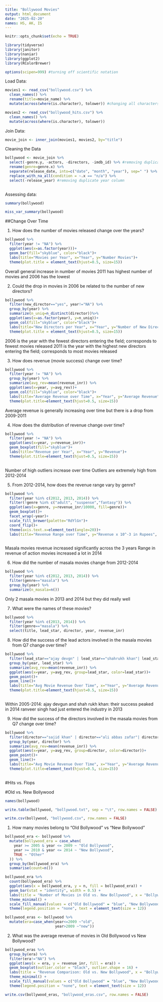 ```yaml
---
title: "Bollywood Movies"
output: html_document
date: "2025-02-20"
names: HS, AK, IS
---
```


```r
knitr::opts_chunk$set(echo = TRUE)
```

```r
library(tidyverse)
library(janitor)
library(naniar)
library(ggplot2)
library(RColorBrewer)
```


```r
options(scipen=999) #turning off scientific notation
```


Load Data:
```r
movies1 <- read_csv("bollywood.csv") %>% 
  clean_names() %>% 
  rename(title=movie_name) %>% 
  mutate(across(where(is.character), tolower)) #changing all characters to lowercase
```

```r
movies2 <- read_csv("bollywood_hits.csv") %>% 
  clean_names() %>% 
  mutate(across(where(is.character), tolower))
```

Join Data:
```r
movie_join <- inner_join(movies1, movies2, by="title")
```



Cleaning the Data
```r
bollywood <- movie_join %>% 
  select(-genre.y, -actors, -directors, -imdb_id) %>% #removing duplicate columns
  rename(genre=genre.x) %>% 
  separate(release_date, into=c("date", "month", "year"), sep=" ") %>% #separate the date column
  replace_with_na_all(condition = ~.x == "n/a") %>% 
  select(-release_year) #removing duplicate year column
  
```

Assessing data:

```r
summary(bollywood)
```

```r
miss_var_summary(bollywood)
```





##Change Over Time

1. How does the number of movies released change over the years?
```r
bollywood %>% 
  filter(year != "NA") %>% 
  ggplot(aes(x=as.factor(year)))+
  geom_bar(fill="skyblue", color="black")+
  labs(title="Movies per Year", x="Year", y="Number Movies")+
  theme(plot.title = element_text(hjust=0.5, size=15))
```
Overall general increase in number of movies
2011 has highest number of movies and 2006 has the lowest


2. Could the drop in movies in 2006 be related to the number of new directors?
```r
bollywood %>% 
  filter(new_director=="yes", year!="NA") %>% 
  group_by(year) %>% 
  summarize(n_uniq=n_distinct(director))%>% 
  ggplot(aes(x=as.factor(year), y=n_uniq))+
  geom_col(fill="skyblue", color="black")+
  labs(title="New Directors per Year", x="Year", y="Number of New Directors")+
  theme(plot.title = element_text(hjust=0.5, size=15))
```
2006 is the year with the fewest directors entering the field; corresponds to fewest movies released
2011 is the year with the highest new directors entering the field; corresponds to most movies released


3. How does revenue (movie success) change over time?
```r
bollywood %>% 
  filter(year != "NA") %>% 
  group_by(year) %>%
  summarize(avg_rev=mean(revenue_inr)) %>% 
  ggplot(aes(x=year, y=avg_rev))+
  geom_col(fill="skyblue", color="black")+
  labs(title="Average Revenue over Time", x="Year", y="Average Revenue")+
  theme(plot.title=element_text(hjust=0.5, size=15))
```
Average revenue is generally increasing over time but there is a drop from 2009-2011


4. How does the distribution of revenue change over time?
```r
bollywood %>% 
  filter(year != "NA") %>% 
  ggplot(aes(x=year, y=revenue_inr))+
  geom_boxplot(fill="skyblue")+
  labs(title="Revenue per Year", x="Year", y="Revenue")+
  theme(plot.title=element_text(hjust=0.5, size=15))
  
```
Number of high outliers increase over time
Outliers are extremely high from 2012-2014


5. From 2012-2014, how does the revenue range vary by genre?
```r
bollywood %>% 
  filter(year %in% c(2012, 2013, 2014)) %>% 
  filter(!genre %in% c("adult", "suspense","fantasy")) %>% 
  ggplot(aes(x=genre, y=revenue_inr/10000, fill=genre))+
  geom_boxplot()+
  facet_wrap(~year)+
  scale_fill_brewer(palette="RdYlGn")+
  coord_flip()+
  theme(axis.text.x=element_text(angle=20))+
  labs(title="Revenue Range over Time", y="Revenue x 10^-3 in Rupees", x="Genre")
  
```
Masala movies revenue increased significantly across the 3 years
Range in revenue of action movies increased a lot in 2014

6. How did the number of masala movies change from 2012-2014
```r
bollywood %>% 
  filter(year %in% c(2012, 2013, 2014)) %>% 
  filter(genre=="masala") %>% 
  group_by(year) %>% 
  summarize(n_masala=n())
```
Only 2 masala movies in 2013 and 2014 but they did really well

7. What were the names of these movies?
```r
bollywood %>% 
  filter(year %in% c(2013, 2014)) %>% 
  filter(genre=="masala") %>% 
  select(title, lead_star, director, year, revenue_inr)
```


8.  How did the success of the lead actors involved in the masala movies from Q7 change over time?
```r
bollywood %>% 
  filter(lead_star=="ajay devgn" | lead_star=="shahrukh khan"| lead_star=="ranveer singh") %>% 
  group_by(year, lead_star) %>% 
  summarize(avg_rev=mean(revenue_inr)) %>% 
  ggplot(aes(x=year, y=avg_rev, group=lead_star, color=lead_star))+
  geom_point()+
  geom_line()+
  labs(title="Avg Movie Revenue Over Time", x="Year", y="Average Revenue", color="Actor")+
  theme(plot.title=element_text(hjust=0.5, size=15))
  
```
Within 2005-2014:
ajay devgun and shah rukh khan: their success peaked in 2014
ranveer singh had just entered the industry in 2013

9. How did the success of the directors involved in the masala movies from Q7 change over time?
```r
bollywood %>% 
  filter(director=="sajid khan" | director=="ali abbas zafar"| director=="farah khan" | director=="rohit shetty") %>% 
  group_by(year, director) %>% 
  summarize(avg_rev=mean(revenue_inr)) %>% 
  ggplot(aes(x=year, y=avg_rev, group=director, color=director))+
  geom_point()+
  geom_line()+
  labs(title="Avg Movie Revenue Over Time", x="Year", y="Average Revenue", color="director")+
  theme(plot.title=element_text(hjust=0.5, size=15))
  
```



#Hits vs. Flops





#Old vs. New Bollywood

```r
names(bollywood)
```

```r
write.table(bollywood, "bollywood.txt", sep = "\t", row.names = FALSE)
```


```r
write.csv(bollywood, "bollywood.csv", row.names = FALSE)
```

1. How many movies belong to "Old Bollywood" vs "New Bollywood"
```r
bollywood_era <- bollywood %>% 
  mutate(bollywood_era = case_when(
    year >= 2005 & year <= 2009 ~ "Old Bollywood",
    year >= 2010 & year <= 2014 ~ "New Bollywood",
    TRUE ~ "Other"
  )) %>% 
  group_by(bollywood_era) %>% 
  summarise(count=n())
```


```r
bollywood_era %>%
  count(bollywood_era) %>%
  ggplot(aes(x = bollywood_era, y = n, fill = bollywood_era)) +
  geom_bar(stat = "identity", width = 0.5) +
  labs(title = "Number of Movies in Old vs. New Bollywood", x = "Bollywood Era", y = "Number of Movies") +
  theme_minimal() +
  scale_fill_manual(values = c("Old Bollywood" = "blue", "New Bollywood" = "red")) +
  theme(legend.position = "none", text = element_text(size = 12))
```
```r
bollywood_eras <- bollywood %>% 
  mutate(era=case_when(year<=2009 ~"old",
                       year>2009 ~"new"))
```

2. What was the average revenue of movies in Old Bollywood vs New Bollywood?
```r
bollywood_eras %>%
  group_by(era) %>% 
  filter(era!="NA") %>% 
  ggplot(aes(x = era, y = revenue_inr, fill = era)) +
  geom_boxplot(outlier.color = "black", outlier.shape = 16) +
  labs(title = "Revenue Comparison: Old vs. New Bollywood", x = "Bollywood Era", y = "Revenue (INR)") +
  theme_minimal() +
  scale_fill_manual(values = c("Old Bollywood" = "blue", "New Bollywood" = "red")) +
  theme(legend.position = "none", text = element_text(size = 12))
```

```r
write.csv(bollywood_eras, "bollywood_eras.csv", row.names = FALSE)
```



